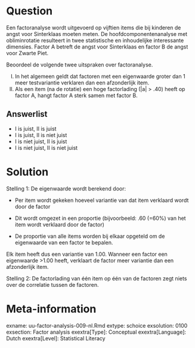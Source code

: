 Question
========
  
Een factoranalyse wordt uitgevoerd op vijftien items die bij kinderen de angst voor Sinterklaas moeten meten. De hoofdcomponentenanalyse met obliminrotatie resulteert in twee statistische en inhoudelijke interessante dimensies. Factor A betreft de angst voor Sinterklaas en factor B de angst voor Zwarte Piet. 
	
Beoordeel de volgende twee uitspraken over factoranalyse.

I.	In het algemeen geldt dat factoren met een eigenwaarde groter dan 1 meer testvariantie verklaren dan een afzonderlijk item.
II.	Als een item (na de rotatie) een hoge factorlading (|a| > .40) heeft op factor A, hangt factor A sterk samen met factor B.


  
Answerlist
----------
* I is juist, II is juist
* I is juist, II is niet juist
* I is niet juist, II is juist
* I is niet juist, II is niet juist


Solution
========
  
Stelling 1: De eigenwaarde wordt berekend door:

-	Per item wordt gekeken hoeveel variantie van dat item verklaard wordt door de factor

-	Dit wordt omgezet in een proportie (bijvoorbeeld: .60 (=60%) van het item wordt verklaard door de factor)

-	De proportie van alle items worden bij elkaar opgeteld om de eigenwaarde van een factor te bepalen.

Elk item heeft dus een variantie van 1.00. Wanneer een factor een eigenwaarde >1.00 heeft, verklaart de factor meer variantie dan een afzonderlijk item.

Stelling 2: De factorlading van één item op één van de factoren zegt niets over de correlatie tussen de factoren.


Meta-information
================
exname: uu-factor-analysis-009-nl.Rmd
extype: schoice
exsolution: 0100
exsection: Factor analysis
exextra[Type]: Conceptual
exextra[Language]: Dutch
exextra[Level]: Statistical Literacy
